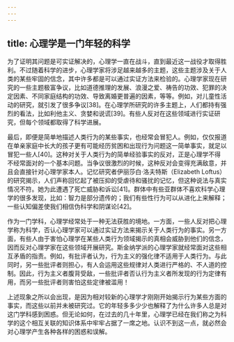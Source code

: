 ```yaml
---
---
---
```

title: 心理学是一门年轻的科学
---




为了证明其问题是可实证解决的，心理学一直在战斗，直到最近这一战役才取得胜利。不过随着科学的进步，心理学家将涉足越来越多的主题，这些主题涉及关于人类的某些牢固的信念，其中许多都是可以通过实证方法来检验的。心理学家现在研究的一些主题极富争议，比如道德推理的发展、浪漫之爱、祷告的功效、犯罪的决定因素、不同家庭结构的功效、导致离婚更普遍的因素，等等。例如，对儿童性活动的研究，就引发了很多争议[38]。在心理学所研究的许多主题上，人们都持有强烈的看法，比如利他主义、贪婪和说谎[39]。有些人反对在这些领域进行实证研究，但每个领域都取得了科学进展。

最后，即便是简单地描述人类行为的某些事实，也经常会冒犯人。例如，仅仅报道在单亲家庭中长大的孩子更有可能经历贫困和出现行为问题这一简单事实，就足以冒犯一些人[40]。这种对关于人类行为的简单经验事实的反对，正是心理学不得不经常面对的一个基本问题。当争议很激烈的时候，这种反对会变得充满敌意，并且会直接针对心理学家本人。记忆研究者伊丽莎白·洛夫特斯（Elizabeth Loftus）的研究揭示，人们声称回忆起了被压抑的受虐待和骚扰的记忆，但这种说法与真实情况不符。她为此遭遇了死亡威胁和诉讼[41]。群体中有些亚群体不喜欢科学心理学的很多发现，比如：智力是部分遗传的；我们有些性行为可以从进化上来解释；一些认知偏差使我们相信伪科学和阴谋论[42]。

作为一门学科，心理学经常处于一种无法获胜的境地。一方面，一些人反对把心理学称为科学，否认心理学家可以通过实证方法来揭示关于人类行为的事实。另一方面，有些人由于害怕心理学在某些人类行为领域揭示的真相会威胁到他们的信念，因而反对心理学家在这些领域开展研究。斯金纳学派的心理学家就经常面对这些相互矛盾的指责。例如，有批评者认为，行为主义的强化律不适用于人类行为。与此同时，另一些批评者则担心，有人会运用这些规律对人类进行严格的、不人道的控制。因此，行为主义者腹背受敌，一些批评者否认行为主义者所发现的行为定律有用，而另一些批评者则害怕这些定律被滥用！

上述现象之所以会出现，是因为相对较新的心理学才刚刚开始揭示行为某些方面的事实，而这些以前并未被研究过。它的年轻多多少少也解释了为什么许多人总是对这门学科感到困惑。但无论如何，在过去的几十年里，心理学已经在我们称之为科学的这个相互关联的知识体系中牢牢占据了一席之地。认识不到这一点，就必然会对心理学产生各种各样的困惑和误解。